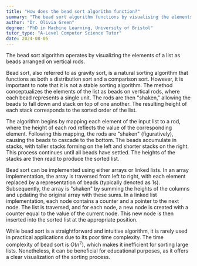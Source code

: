 ```yaml
---
title: "How does the bead sort algorithm function?"
summary: "The bead sort algorithm functions by visualising the elements of the list as beads on vertical rods."
author: "Dr. Olivia Green"
degree: "PhD in Machine Learning, University of Bristol"
tutor_type: "A-Level Computer Science Tutor"
date: 2024-08-05
---
```


The bead sort algorithm operates by visualizing the elements of a list as beads arranged on vertical rods.

Bead sort, also referred to as gravity sort, is a natural sorting algorithm that functions as both a distribution sort and a comparison sort. However, it is important to note that it is not a stable sorting algorithm. The method conceptualizes the elements of the list as beads on vertical rods, where each bead represents a single unit. The rods are then "shaken," allowing the beads to fall down and stack on top of one another. The resulting height of each stack corresponds to the sorted order of the list.

The algorithm begins by mapping each element of the input list to a rod, where the height of each rod reflects the value of the corresponding element. Following this mapping, the rods are "shaken" (figuratively), causing the beads to cascade to the bottom. The beads accumulate in stacks, with taller stacks forming on the left and shorter stacks on the right. This process continues until all beads have settled. The heights of the stacks are then read to produce the sorted list.

Bead sort can be implemented using either arrays or linked lists. In an array implementation, the array is traversed from left to right, with each element replaced by a representation of beads (typically denoted as $1$s). Subsequently, the array is "shaken" by summing the heights of the columns and updating the original array with these sums. In a linked list implementation, each node contains a counter and a pointer to the next node. The list is traversed, and for each node, a new node is created with a counter equal to the value of the current node. This new node is then inserted into the sorted list at the appropriate position.

While bead sort is a straightforward and intuitive algorithm, it is rarely used in practical applications due to its poor time complexity. The time complexity of bead sort is $O(n^2)$, which makes it inefficient for sorting large lists. Nonetheless, it can be beneficial for educational purposes, as it offers a clear visualization of the sorting process.
    